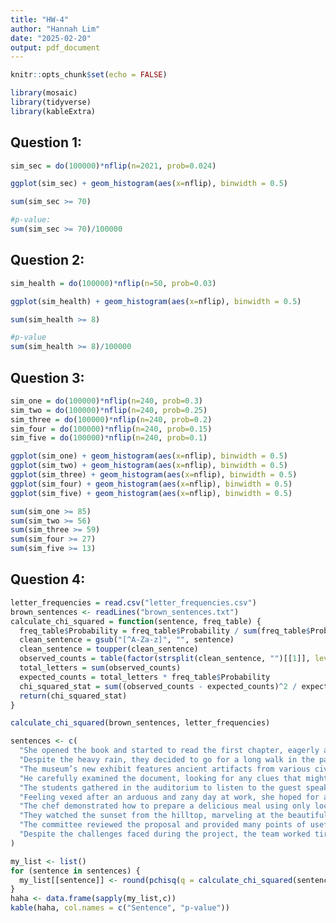 ---
title: "HW-4"
author: "Hannah Lim"
date: "2025-02-20"
output: pdf_document
---

```{r setup, include=FALSE}
knitr::opts_chunk$set(echo = FALSE)

library(mosaic)
library(tidyverse)
library(kableExtra)
```

## Question 1:

```{r}
sim_sec = do(100000)*nflip(n=2021, prob=0.024)

ggplot(sim_sec) + geom_histogram(aes(x=nflip), binwidth = 0.5)

sum(sim_sec >= 70)

#p-value:
sum(sim_sec >= 70)/100000
```

## Question 2:

```{r}
sim_health = do(100000)*nflip(n=50, prob=0.03)

ggplot(sim_health) + geom_histogram(aes(x=nflip), binwidth = 0.5)

sum(sim_health >= 8)

#p-value
sum(sim_health >= 8)/100000

```

## Question 3:

```{r}
sim_one = do(100000)*nflip(n=240, prob=0.3)
sim_two = do(100000)*nflip(n=240, prob=0.25)
sim_three = do(100000)*nflip(n=240, prob=0.2)
sim_four = do(100000)*nflip(n=240, prob=0.15)
sim_five = do(100000)*nflip(n=240, prob=0.1)

ggplot(sim_one) + geom_histogram(aes(x=nflip), binwidth = 0.5)
ggplot(sim_two) + geom_histogram(aes(x=nflip), binwidth = 0.5)
ggplot(sim_three) + geom_histogram(aes(x=nflip), binwidth = 0.5)
ggplot(sim_four) + geom_histogram(aes(x=nflip), binwidth = 0.5)
ggplot(sim_five) + geom_histogram(aes(x=nflip), binwidth = 0.5)

sum(sim_one >= 85)
sum(sim_two >= 56)
sum(sim_three >= 59)
sum(sim_four >= 27)
sum(sim_five >= 13)
```

## Question 4:
```{r}
letter_frequencies = read.csv("letter_frequencies.csv")
brown_sentences <- readLines("brown_sentences.txt")
calculate_chi_squared = function(sentence, freq_table) {
  freq_table$Probability = freq_table$Probability / sum(freq_table$Probability)
  clean_sentence = gsub("[^A-Za-z]", "", sentence)
  clean_sentence = toupper(clean_sentence)
  observed_counts = table(factor(strsplit(clean_sentence, "")[[1]], levels = freq_table$Letter))
  total_letters = sum(observed_counts)
  expected_counts = total_letters * freq_table$Probability
  chi_squared_stat = sum((observed_counts - expected_counts)^2 / expected_counts)
  return(chi_squared_stat)
}

calculate_chi_squared(brown_sentences, letter_frequencies)
```

```{r}
sentences <- c(
  "She opened the book and started to read the first chapter, eagerly anticipating what might come next.",
  "Despite the heavy rain, they decided to go for a long walk in the park, crossing the main avenue by the fountain in the center.",
  "The museum’s new exhibit features ancient artifacts from various civilizations around the world.",
  "He carefully examined the document, looking for any clues that might help solve the mystery.",
  "The students gathered in the auditorium to listen to the guest speaker’s inspiring lecture.",
  "Feeling vexed after an arduous and zany day at work, she hoped for a peaceful and quiet evening at home, cozying up after a quick dinner with some TV, or maybe a book on her upcoming visit to Auckland.",
  "The chef demonstrated how to prepare a delicious meal using only locally sourced ingredients, focusing mainly on some excellent dinner recipes from Spain.",
  "They watched the sunset from the hilltop, marveling at the beautiful array of colors in the sky.",
  "The committee reviewed the proposal and provided many points of useful feedback to improve the project’s effectiveness.",
  "Despite the challenges faced during the project, the team worked tirelessly to ensure its successful completion, resulting in a product that exceeded everyone’s expectations."
)

my_list <- list()
for (sentence in sentences) {
  my_list[[sentence]] <- round(pchisq(q = calculate_chi_squared(sentence, letter_frequencies), df=25, lower.tail=FALSE), 3)
}
haha <- data.frame(sapply(my_list,c))
kable(haha, col.names = c("Sentence", "p-value"))
```

